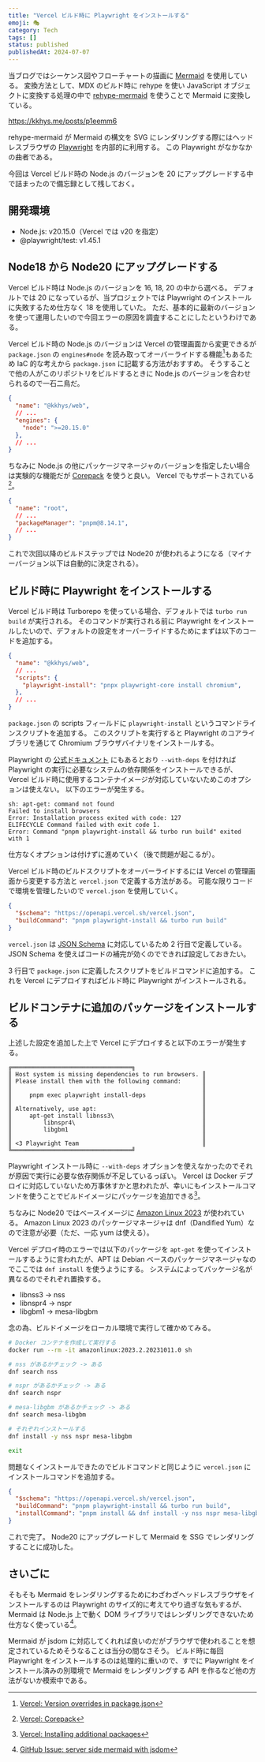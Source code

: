 ```yaml
---
title: "Vercel ビルド時に Playwright をインストールする"
emoji: 🎭
category: Tech
tags: []
status: published
publishedAt: 2024-07-07
---
```


当ブログではシーケンス図やフローチャートの描画に [Mermaid](https://mermaid.js.org) を使用している。
変換方法として、MDX のビルド時に rehype を使い JavaScript オブジェクトに変換する処理の中で [rehype-mermaid](https://github.com/remcohaszing/rehype-mermaid) を使うことで Mermaid に変換している。

https://kkhys.me/posts/p1eemm6

rehype-mermaid が Mermaid の構文を SVG にレンダリングする際にはヘッドレスブラウザの [Playwright](https://playwright.dev) を内部的に利用する。
この Playwright がなかなかの曲者である。

今回は Vercel ビルド時の Node.js のバージョンを 20 にアップグレードする中で詰まったので備忘録として残しておく。

## 開発環境

- Node.js: v20.15.0（Vercel では v20 を指定）
- @playwright/test: v1.45.1

## Node18 から Node20 にアップグレードする

Vercel ビルド時は Node.js のバージョンを 16, 18, 20 の中から選べる。
デフォルトでは 20 になっているが、当プロジェクトでは Playwright のインストールに失敗するため仕方なく 18 を使用していた。
ただ、基本的に最新のバージョンを使って運用したいので今回エラーの原因を調査することにしたというわけである。

Vercel ビルド時の Node.js のバージョンは Vercel の管理画面から変更できるが `package.json` の `engines#node` を読み取ってオーバーライドする機能[^1]もあるため IaC 的な考えから `package.json` に記載する方法がおすすめ。
そうすることで他の人がこのリポジトリをビルドするときに Node.js のバージョンを合わせられるので一石二鳥だ。

[^1]: [Vercel: Version overrides in package.json](https://vercel.com/docs/functions/runtimes/node-js#version-overrides-in-package.json)

```json title="apps/web/package.json"
{
  "name": "@kkhys/web",
  // ...
  "engines": {
    "node": ">=20.15.0"
  },
  // ...
}
```

ちなみに Node.js の他にパッケージマネージャのバージョンを指定したい場合は実験的な機能だが [Corepack](https://nodejs.org/docs/v20.15.0/api/corepack.html#corepack) を使うと良い。
Vercel でもサポートされている[^2]。

[^2]: [Vercel: Corepack](https://vercel.com/docs/deployments/configure-a-build#corepack)

```json title="package.json"
{
  "name": "root",
  // ...
  "packageManager": "pnpm@8.14.1",
  // ...
}
```

これで次回以降のビルドステップでは Node20 が使われるようになる（マイナーバージョン以下は自動的に決定される）。

## ビルド時に Playwright をインストールする

Vercel ビルド時は Turborepo を使っている場合、デフォルトでは `turbo run build` が実行される。
そのコマンドが実行される前に Playwright をインストールしたいので、デフォルトの設定をオーバーライドするためにまずは以下のコードを追加する。

```json title="apps/web/package.json"
{
  "name": "@kkhys/web",
  // ...
  "scripts": {
    "playwright-install": "pnpx playwright-core install chromium",
  },
  // ...
}
```

`package.json` の scripts フィールドに `playwright-install` というコマンドラインスクリプトを追加する。
このスクリプトを実行すると Playwright のコアライブラリを通じて Chromium ブラウザバイナリをインストールする。

Playwright の [公式ドキュメント](https://playwright.dev/docs/browsers#install-system-dependencies) にもあるとおり `--with-deps` を付ければ Playwright の実行に必要なシステムの依存関係をインストールできるが、Vercel ビルド時に使用するコンテナイメージが対応していないためこのオプションは使えない。
以下のエラーが発生する。

```text
sh: apt-get: command not found
Failed to install browsers
Error: Installation process exited with code: 127
ELIFECYCLE Command failed with exit code 1.
Error: Command "pnpm playwright-install && turbo run build" exited with 1
```

仕方なくオプションは付けずに進めていく（後で問題が起こるが）。

Vercel ビルド時のビルドスクリプトをオーバーライドするには Vercel の管理画面から変更する方法と `vercel.json` で定義する方法がある。
可能な限りコードで環境を管理したいので `vercel.json` を使用していく。

```json title="vercel.json" showLineNumbers
{
  "$schema": "https://openapi.vercel.sh/vercel.json",
  "buildCommand": "pnpm playwright-install && turbo run build"
}
```

`vercel.json` は [JSON Schema](https://json-schema.org) に対応しているため 2 行目で定義している。
JSON Schema を使えばコードの補完が効くのでできれば設定しておきたい。

3 行目で `package.json` に定義したスクリプトをビルドコマンドに追加する。
これを Vercel にデプロイすればビルド時に Playwright がインストールされる。

## ビルドコンテナに追加のパッケージをインストールする

上述した設定を追加した上で Vercel にデプロイすると以下のエラーが発生する。

```text
╔══════════════════════════════════╗
║ Host system is missing dependencies to run browsers. ║
║ Please install them with the following command:      ║
║                                                      ║
║     pnpm exec playwright install-deps                ║
║                                                      ║
║ Alternatively, use apt:                              ║
║     apt-get install libnss3\                         ║
║         libnspr4\                                    ║
║         libgbm1                                      ║
║                                                      ║
║ <3 Playwright Team                                   ║
╚══════════════════════════════════╝
```

Playwright インストール時に `--with-deps` オプションを使えなかったのでそれが原因で実行に必要な依存関係が不足しているっぽい。
Vercel は Docker デプロイに対応していないため万事休すかと思われたが、幸いにもインストールコマンドを使うことでビルドイメージにパッケージを追加できる[^3]。

[^3]: [Vercel: Installing additional packages](https://vercel.com/docs/deployments/build-image/build-image#installing-additional-packages)

ちなみに Node20 ではベースイメージに [Amazon Linux 2023](https://aws.amazon.com/jp/linux/amazon-linux-2023) が使われている。
Amazon Linux 2023 のパッケージマネージャは dnf（Dandified Yum）なので注意が必要（ただ、一応 yum は使える）。

Vercel デプロイ時のエラーでは以下のパッケージを `apt-get` を使ってインストールするように言われたが、APT は Debian ベースのパッケージマネージャなのでここでは `dnf install` を使うようにする。
システムによってパッケージ名が異なるのでそれぞれ置換する。

- libnss3 → nss
- libnspr4 → nspr
- libgbm1 → mesa-libgbm

念の為、ビルドイメージをローカル環境で実行して確かめてみる。

```bash
# Docker コンテナを作成して実行する
docker run --rm -it amazonlinux:2023.2.20231011.0 sh

# nss があるかチェック -> ある
dnf search nss

# nspr があるかチェック -> ある
dnf search nspr

# mesa-libgbm があるかチェック -> ある
dnf search mesa-libgbm

# それぞれインストールする
dnf install -y nss nspr mesa-libgbm

exit
```

問題なくインストールできたのでビルドコマンドと同じように `vercel.json` にインストールコマンドを追加する。

```json title="vercel.json"
{
  "$schema": "https://openapi.vercel.sh/vercel.json",
  "buildCommand": "pnpm playwright-install && turbo run build",
  "installCommand": "pnpm install && dnf install -y nss nspr mesa-libgbm" // [!code ++]
}
```

これで完了。
Node20 にアップグレードして Mermaid を SSG でレンダリングすることに成功した。

## さいごに

そもそも Mermaid をレンダリングするためにわざわざヘッドレスブラウザをインストールするのは Playwright のサイズ的に考えてやり過ぎな気もするが、Mermaid は Node.js 上で動く DOM ライブラリではレンダリングできないため仕方なく使っている[^4]。

[^4]: [GitHub Issue: server side mermaid with jsdom](https://github.com/mermaid-js/mermaid/issues/559)

Mermaid が jsdom に対応してくれれば良いのだがブラウザで使われることを想定されているためそうなることは当分の間なさそう。
ビルド時に毎回 Playwright をインストールするのは処理的に重いので、すでに Playwright をインストール済みの別環境で Mermaid をレンダリングする API を作るなど他の方法がないか模索中である。
